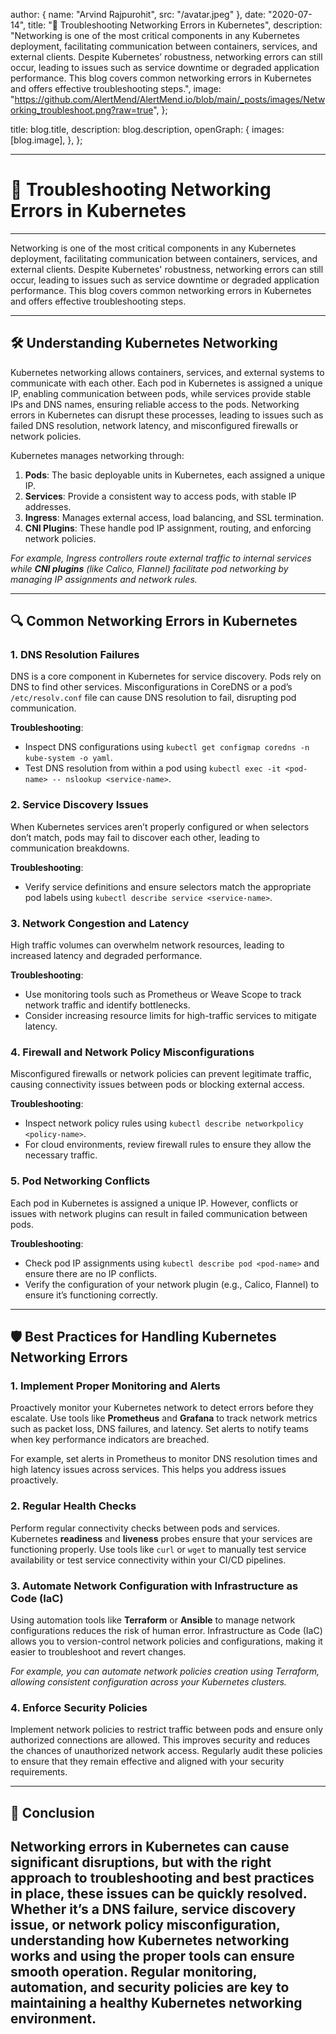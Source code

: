 
  author: { name: "Arvind Rajpurohit", src: "/avatar.jpeg" },
  date: "2020-07-14",
  title: "🚨 Troubleshooting Networking Errors in Kubernetes",
  description:
    "Networking is one of the most critical components in any Kubernetes deployment, facilitating communication between containers, services, and external clients. Despite Kubernetes’ robustness, networking errors can still occur, leading to issues such as service downtime or degraded application performance. This blog covers common networking errors in Kubernetes and offers effective troubleshooting steps.",
  image:
    "https://github.com/AlertMend/AlertMend.io/blob/main/_posts/images/Networking_troubleshoot.png?raw=true",
};

  title: blog.title,
  description: blog.description,
  openGraph: {
    images: [blog.image],
  },
};



---
# 🚨 **Troubleshooting Networking Errors in Kubernetes**
---

Networking is one of the most critical components in any Kubernetes deployment, facilitating communication between containers, services, and external clients. Despite Kubernetes' robustness, networking errors can still occur, leading to issues such as service downtime or degraded application performance. This blog covers common networking errors in Kubernetes and offers effective troubleshooting steps.

---

## 🛠️ **Understanding Kubernetes Networking**

Kubernetes networking allows containers, services, and external systems to communicate with each other. Each pod in Kubernetes is assigned a unique IP, enabling communication between pods, while services provide stable IPs and DNS names, ensuring reliable access to the pods. Networking errors in Kubernetes can disrupt these processes, leading to issues such as failed DNS resolution, network latency, and misconfigured firewalls or network policies.

Kubernetes manages networking through:
1. **Pods**: The basic deployable units in Kubernetes, each assigned a unique IP.
2. **Services**: Provide a consistent way to access pods, with stable IP addresses.
3. **Ingress**: Manages external access, load balancing, and SSL termination.
4. **CNI Plugins**: These handle pod IP assignment, routing, and enforcing network policies.

*For example, Ingress controllers route external traffic to internal services while **CNI plugins** (like Calico, Flannel) facilitate pod networking by managing IP assignments and network rules.*

---

## 🔍 **Common Networking Errors in Kubernetes**

### 1. **DNS Resolution Failures**

DNS is a core component in Kubernetes for service discovery. Pods rely on DNS to find other services. Misconfigurations in CoreDNS or a pod’s `/etc/resolv.conf` file can cause DNS resolution to fail, disrupting pod communication.

**Troubleshooting**:
- Inspect DNS configurations using `kubectl get configmap coredns -n kube-system -o yaml`.
- Test DNS resolution from within a pod using `kubectl exec -it <pod-name> -- nslookup <service-name>`.

### 2. **Service Discovery Issues**

When Kubernetes services aren’t properly configured or when selectors don’t match, pods may fail to discover each other, leading to communication breakdowns.

**Troubleshooting**:
- Verify service definitions and ensure selectors match the appropriate pod labels using `kubectl describe service <service-name>`.

### 3. **Network Congestion and Latency**

High traffic volumes can overwhelm network resources, leading to increased latency and degraded performance.

**Troubleshooting**:
- Use monitoring tools such as Prometheus or Weave Scope to track network traffic and identify bottlenecks.
- Consider increasing resource limits for high-traffic services to mitigate latency.

### 4. **Firewall and Network Policy Misconfigurations**

Misconfigured firewalls or network policies can prevent legitimate traffic, causing connectivity issues between pods or blocking external access.

**Troubleshooting**:
- Inspect network policy rules using `kubectl describe networkpolicy <policy-name>`.
- For cloud environments, review firewall rules to ensure they allow the necessary traffic.

### 5. **Pod Networking Conflicts**

Each pod in Kubernetes is assigned a unique IP. However, conflicts or issues with network plugins can result in failed communication between pods.

**Troubleshooting**:
- Check pod IP assignments using `kubectl describe pod <pod-name>` and ensure there are no IP conflicts.
- Verify the configuration of your network plugin (e.g., Calico, Flannel) to ensure it’s functioning correctly.

---

## 🛡️ **Best Practices for Handling Kubernetes Networking Errors**

### 1. **Implement Proper Monitoring and Alerts**

Proactively monitor your Kubernetes network to detect errors before they escalate. Use tools like **Prometheus** and **Grafana** to track network metrics such as packet loss, DNS failures, and latency. Set alerts to notify teams when key performance indicators are breached.

For example, set alerts in Prometheus to monitor DNS resolution times and high latency issues across services. This helps you address issues proactively.

### 2. **Regular Health Checks**

Perform regular connectivity checks between pods and services. Kubernetes **readiness** and **liveness** probes ensure that your services are functioning properly. Use tools like `curl` or `wget` to manually test service availability or test service connectivity within your CI/CD pipelines.

### 3. **Automate Network Configuration with Infrastructure as Code (IaC)**

Using automation tools like **Terraform** or **Ansible** to manage network configurations reduces the risk of human error. Infrastructure as Code (IaC) allows you to version-control network policies and configurations, making it easier to troubleshoot and revert changes.

*For example, you can automate network policies creation using Terraform, allowing consistent configuration across your Kubernetes clusters.*

### 4. **Enforce Security Policies**

Implement network policies to restrict traffic between pods and ensure only authorized connections are allowed. This improves security and reduces the chances of unauthorized network access. Regularly audit these policies to ensure that they remain effective and aligned with your security requirements.

---

## 🚀 **Conclusion**

Networking errors in Kubernetes can cause significant disruptions, but with the right approach to troubleshooting and best practices in place, these issues can be quickly resolved. Whether it’s a DNS failure, service discovery issue, or network policy misconfiguration, understanding how Kubernetes networking works and using the proper tools can ensure smooth operation. Regular monitoring, automation, and security policies are key to maintaining a healthy Kubernetes networking environment.
---